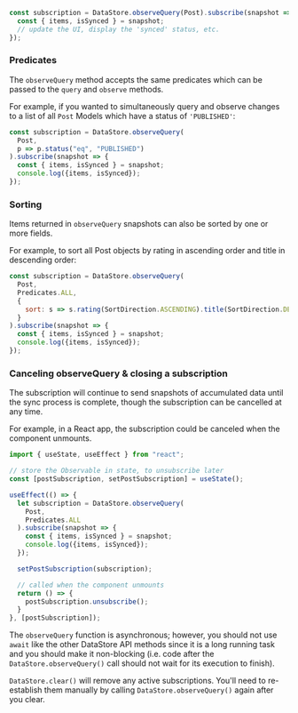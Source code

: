 ```js
const subscription = DataStore.observeQuery(Post).subscribe(snapshot => {
  const { items, isSynced } = snapshot;
  // update the UI, display the 'synced' status, etc.
});
```

### Predicates

The `observeQuery` method accepts the same predicates which can be passed to the `query` and `observe` methods.

For example, if you wanted to simultaneously query and observe changes to a list of all `Post` Models which have a status of `'PUBLISHED'`:

```js
const subscription = DataStore.observeQuery(
  Post,
  p => p.status("eq", "PUBLISHED")
).subscribe(snapshot => {
  const { items, isSynced } = snapshot;
  console.log({items, isSynced});
});
```

### Sorting

Items returned in `observeQuery` snapshots can also be sorted by one or more fields.

For example, to sort all Post objects by rating in ascending order and title in descending order:

```js
const subscription = DataStore.observeQuery(
  Post,
  Predicates.ALL,
  {
    sort: s => s.rating(SortDirection.ASCENDING).title(SortDirection.DESCENDING)
  }
).subscribe(snapshot => {
  const { items, isSynced } = snapshot;
  console.log({items, isSynced});
});
```

### Canceling observeQuery & closing a subscription

The subscription will continue to send snapshots of accumulated data until the sync process is complete, though the subscription can be cancelled at any time.

For example, in a React app, the subscription could be canceled when the component unmounts.

```js
import { useState, useEffect } from "react";

// store the Observable in state, to unsubscribe later
const [postSubscription, setPostSubscription] = useState();

useEffect(() => {
  let subscription = DataStore.observeQuery(
    Post,
    Predicates.ALL
  ).subscribe(snapshot => {
    const { items, isSynced } = snapshot;
    console.log({items, isSynced});
  });

  setPostSubscription(subscription);

  // called when the component unmounts
  return () => {
    postSubscription.unsubscribe();
  }
}, [postSubscription]);
```

<Callout>

The `observeQuery` function is asynchronous; however, you should not use `await` like the other DataStore API methods since it is a long running task and you should make it non-blocking (i.e. code after the `DataStore.observeQuery()` call should not wait for its execution to finish).

</Callout>

<Callout>

`DataStore.clear()` will remove any active subscriptions. You'll need to re-establish them manually by calling `DataStore.observeQuery()` again after you clear.

</Callout>

